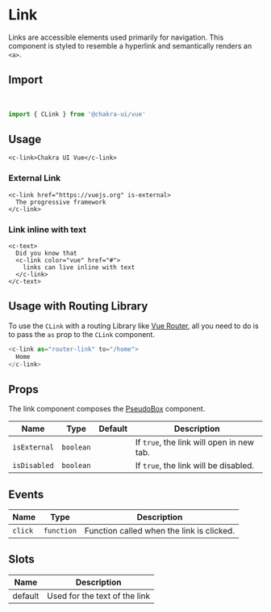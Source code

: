 
<SEO
  title="Link"
  description="Links are accessible elements used primarily for navigation. This component is styled to resemble a hyperlink and semantically renders an <a>."
/>

# Link

Links are accessible elements used primarily for navigation. This component is styled to resemble a hyperlink and semantically renders an `<a>`.

## Import

<br />

```js
import { CLink } from '@chakra-ui/vue'
```

## Usage

```vue live=true
<c-link>Chakra UI Vue</c-link>
```

### External Link

```vue live=true
<c-link href="https://vuejs.org" is-external>
  The progressive framework
</c-link>
```

### Link inline with text

```vue live=true
<c-text>
  Did you know that 
  <c-link color="vue" href="#">
    links can live inline with text
  </c-link>
</c-text>
```

## Usage with Routing Library

To use the `CLink` with a routing Library like [Vue Router](https://router.vuejs.org),
all you need to do is to pass the `as` prop to the `CLink` component.

```js
<c-link as="router-link" to="/home">
  Home
</c-link>
```

## Props

The link component composes the [PseudoBox](/pseudobox) component.

| Name         | Type      | Default | Description                               |
| ------------ | --------- | ------- | ----------------------------------------- |
| `isExternal` | `boolean` |         | If `true`, the link will open in new tab. |
| `isDisabled` | `boolean` |         | If `true`, the link will be disabled.     |

## Events

| Name    | Type       | Description                               |
| ------- | ---------- | ----------------------------------------- |
| `click` | `function` | Function called when the link is clicked. |

## Slots

| Name    | Description                   |
| ------- | ----------------------------- |
| default | Used for the text of the link |
